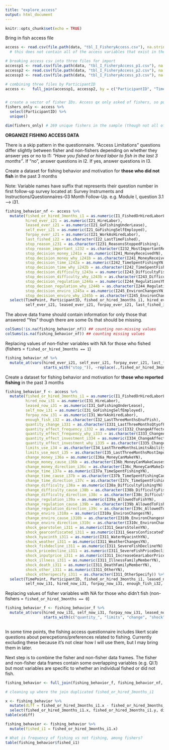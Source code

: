 ```yaml
---
title: "explore_access"
output: html_document
---
```


```r
knitr::opts_chunk$set(echo = TRUE)
```


Bring in fish access file

```r
access <- read.csv(file.path(data, "tbl_I_FisheryAccess.csv"), na.strings=c("", "NA"))
  # this does not contain all of the access variables that exist in the csv file (e.g. I4 questions). 

# breaking access csv into three files for import
accessp1 <- read.csv(file.path(data, "tbl_I_FisheryAccess_p1.csv"), na.strings=c("", "NA"))
accessp2 <- read.csv(file.path(data, "tbl_I_FisheryAccess_p2.csv"), na.strings=c("", "NA"))
accessp3 <- read.csv(file.path(data, "tbl_I_FisheryAccess_p3.csv"), na.strings=c("", "NA"))

# combining three files by ParticipantID
access <-   full_join(accessp1, accessp2, by = c("ParticipantID", "TimePoint"))


# create a vector of fisher IDs. Access qx only asked of fishers, so pulling from there.
fishers_only <- access %>% 
  select(ParticipantID) %>% 
  unique()

dim(fishers_only) # 269 unique fishers in the sample (though not all of them fished at all time periods)

```


**ORGANIZE FISHING ACCESS DATA**

There is a skip pattern in the questionnaire. 
"Access Limitations" questions differ slightly between fisher and non-fishers 
depending on whether they answer yes or no to I1: *"Have you fished or hired labor to fish in the last 3 months"*. 
If "no", answer questions in I2. If yes, answer questions in I3. 


Create a dataset for fishing behavior and motivation for **those who did not fish** in the past 3 months

Note: Variable names have suffix that represents their question number in first follow-up survey located at: Survey Instruments and Instructions/Questionnaires-03 Month Follow-Up. 
e.g. Module I, question 3.1 --> i31. 

```r
fishing_behavior_nf <- access %>% 
  mutate(fished_or_hired_3months_i1 = as.numeric(I1_FishedOrHiredLaborLastThreeMosYN),
         hired_ever_i21 = as.numeric(I21_HireLabor),
         leased_ever_i21 = as.numeric(I21_GoFishingUnderLease),
         self_ever_i21 = as.numeric(I21_GoFishingSelfEmployed),
         forpay_ever_i21 = as.numeric(I21_WorkAsHiredLabor),
         last_fished_i22 = as.character(I22_LastTimeFished), 
         stop_reason_i231 = as.character(I231_ReasonsStoppedFishing), 
         stop_reason_important_i232 = as.character(I232_MostImportantReasonStoppedFishing),
         stop_decision_money_i241a = as.numeric(I241_MoneyReceivedYN),
         stop_decision_money_why_i241b = as.character(I241_MoneyReceivedHow), 
         stop_decision_time_i242a = as.numeric(I242_TimeSpentFishingYN),
         stop_decision_time_why_i242b = as.character(I242_TimeSpentFishingHow),
         stop_decision_difficulty_i243a = as.numeric(I243_DifficultyFishingYN), 
         stop_decision_difficulty_why_i243b = as.character(I243_DifficultyFishingHow), 
         stop_decision_regulation_i244a = as.numeric(I244_RegulationsYN),
         stop_decison_regulation_why_i244b = as.character(I244_RegulationsHow), 
         stop_decision_enviro_i245a = as.numeric(I245_EnvironChangesYN), 
         stop_decision_enviro_why_i245b = as.character(I245_EnvironChangesHow)) %>% 
  select(TimePoint, ParticipantID, fished_or_hired_3months_i1, hired_ever_i21, 
         self_ever_i21, leased_ever_i21, forpay_ever_i21, last_fished_i22, starts_with("stop_"))
```

The above data frame should contain information for only those that answered "Yes" 
though there are some 0s that should be missing.

```r
colSums(!is.na(fishing_behavior_nf)) ## counting non-missing values
colSums(is.na(fishing_behavior_nf)) ## counting missing values
```

Replacing values of non-fisher variables with NA for those who fished (fishers = `fished_or_hired_3months == 1`)

```r

fishing_behavior_nf %>% 
  mutate_at(vars(hired_ever_i21, self_ever_i21, forpay_ever_i21, last_fished_i22,
                 starts_with("stop_")), ~replace(.,fished_or_hired_3months_i1 == 1, NA))
```

Create a dataset for fishing behavior and motivation for **those who reported fishing** in the past 3 months

```r
fishing_behavior_f <- access %>% 
  mutate(fished_or_hired_3months_i1 = as.numeric(I1_FishedOrHiredLaborLastThreeMosYN),
         hired_now_i31 = as.numeric(I31_HireLabor), 
         leased_now_i31 = as.numeric(I31_GoFishingUnderLease),
         self_now_i31 = as.numeric(I31_GoFishingSelfEmployed),
         forpay_now_i31 = as.numeric(I31_WorkAsHiredLabor),
         enough_fish_i32 = as.character(I32_LastThreeMonthsEnufFish), 
         quantity_change_i331 = as.character(I331_LastThreeMonthsQtyofFishChanged),
         quantity_effect_frequency_i332 = as.numeric(I332_ChangeAffectedHowOftenFishYN),
         quantity_effect_frequency_why_i333 = as.character(I333_ChangeAffectedHowOftenFishHow),
         quantity_effect_investment_i334 = as.numeric(I334_ChangeAffectedHowMuchMoneySpendYN),
         quantity_effect_investment_why_i335 = as.character(I335_ChangeAffectedHowMuchMoneySpendHow),
         limits_use_i34 = as.character(I34_LastThreeMonthsLimitsAbilityToUseFish),
         limits_use_most_i35 = as.character(I35_LastThreeMonthsMostImportantLimit),
         change_money_i36a = as.numeric(I36a_MoneyCanMakeYN),
         change_money_cause_i36b = as.character(I36b_MoneyCanMakeCauses),
         change_money_direction_i36c = as.character(I36c_MoneyCanMakeIncreaseDecrease),
         change_time_i37a = as.numeric(I37a_TimeSpentFishingYN),
         change_time_cause_i37b = as.character(I37b_TimeSpentFishingCauses),
         change_time_direction_i37c = as.character(I37c_TimeSpentFishingIncreaseDecrease),
         change_difficulty_i38a = as.numeric(I38a_DifficultyFishingYN),
         change_difficulty_cause_i38b = as.character(I38b_DifficultyFishingCauses),
         change_difficulty_direction_i38c = as.character(I38c_DifficultyFishingIncreaseDecrease),
         change_regulation_i39a = as.numeric(I39a_AllowedToFishYN),
         change_regulation_cause_i39b = as.character(I39b_AllowedToFishCauses),
         change_regulation_direction_i39c = as.character(I39c_AllowedToFishIncreaseDecrease),
         change_enviro_i310a = as.numeric(I310a_EnvironChangesYN),
         change_enviro_cause_i310b = as.character(I310b_EnvironChangesCauses),
         change_enviro_direction_i310c = as.character(I310c_EnvironChangesIncreaseDecrease), 
         shock_gearstolen_i311 = as.numeric(I311_GearsStolenYN),
         shock_gearconfiscated_i311 = as.numeric(I311_GearsConfiscatedYN),
         shock_hyacinth_i311 = as.numeric(I311_WaterHyacinthYN),
         shock_weather_i311 = as.numeric(I311_WeatherChangesYN),
         shock_fishdecline_i311 = as.numeric(I311_SevereFishDeclineYN),
         shock_pricedecline_i311 = as.numeric(I311_SevereFishPriceDeclineYN),
         shock_inputprice_i311 = as.numeric(I311_IncreaseGearLaborPricesYN),
         shock_illness_i311 = as.numeric(I311_IllnessFamilyMemberYN),
         shock_death_i311 = as.numeric(I311_DeathFamilyMemberYN),
         shock_other_i311 = as.numeric(I311_OtherYN),
         shock_otherspecify_i311 = as.character(I311_OtherSpecify)) %>% 
  select(TimePoint, ParticipantID, fished_or_hired_3months_i1, leased_now_i31, 
         self_now_i31, hired_now_i31, forpay_now_i31, enough_fish_i32, starts_with(c("quantity", "limits", "change", "shock")))
```

Replacing values of fisher variables with NA for those who didn't fish (non-fishers = `fished_or_hired_3months == 0`)

```r

fishing_behavior_f <- fishing_behavior_f %>% 
  mutate_at(vars(hired_now_i31, self_now_i31, forpay_now_i31, leased_now_i31, 
                 starts_with(c("quantity_", "limits", "change", "shock"))), ~replace(.,fished_or_hired_3months_i1 == 0, NA))
            
```


In some time points, the fishing access questionnaire includes likert scale questions about perecpetions/preferences related to fishing. Currently excluding these because it's not clear how I will use them, but I may bring them in later.

Next step is to combine the fisher and non-fisher data frames. The fisher and non-fisher data frames contain some overlapping variables (e.g. QI.1) but most variables are specific to whether an individual fished or did not fish.
```r
fishing_behavior <- full_join(fishing_behavior_f, fishing_behavior_nf, by = c("ParticipantID", "TimePoint"))

# cleaning up where the join duplicated fished_or_hired_3months_i1

x <- fishing_behavior %>% 
  mutate(diff = fished_or_hired_3months_i1.x - fished_or_hired_3months_i1.y) %>% 
  select(fished_or_hired_3months_i1.x, fished_or_hired_3months_i1.y, diff) 
table(x$diff)

fishing_behavior <- fishing_behavior %>% 
  mutate(fished_i1 = fished_or_hired_3months_i1.x) 

# What is frequency of fishing vs not fishing, among fishers?
table(fishing_behavior$fished_i1)

```


